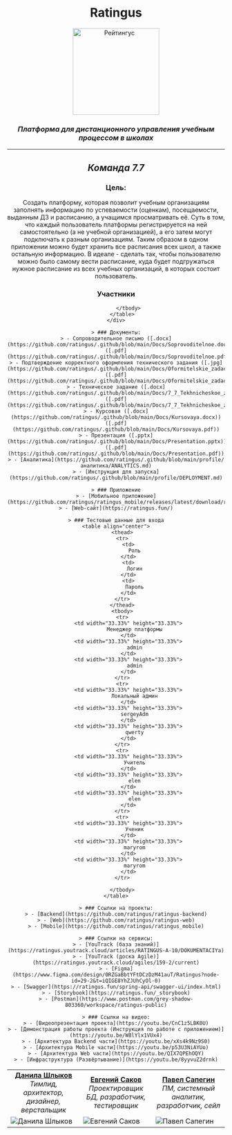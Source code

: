 
<Meta title='Главная страница проекта "Рейтингус"' />

<div>
    <div align="center">
        <h1>Ratingus</h1>
        <img src="https://avatars.githubusercontent.com/u/165987745?s=128&v=4" height="200" alt="Рейтингус"/>
        <figcaption><h3><i>Платформа для дистанционного управления учебным процессом в школах</i></h3></figcaption>
        <hr/>
        <h2><i>Команда 7.7</i></h2>
        <h3>Цель:</h3>
        <p>
            Создать платформу, которая позволит учебным организациям заполнять информацию по успеваемости (оценкам), посещаемости, выданным ДЗ и
            расписанию, а учащимся просматривать её. Суть в том, что каждый пользователь платформы регистрируется на ней самостоятельно (а не учебной
            организацией), а его затем могут подключать к разным организациям. Таким образом в одном приложении можно будет хранить все расписания
            всех школ, а также остальную информацию. В идеале - сделать так, чтобы пользователю можно было самому вести расписание, куда будет
            подгружаться нужное расписание из всех учебных организаций, в которых состоит пользователь.
        </p>
        <table align="center">
            <thead>
                <h3>Участники</h3>
            </thead>
            <tbody>
            <tr>
                <td align="center">
                    <div><b><a href="https://github.com/burunyuu23">Данила Шлыков</a></b></div>
                    <i>Тимлид, архитектор, дизайнер,
                        верстальщик</i>
                </td>
                <td align="center">
                    <div><b><a href="https://github.com/PiPuKaPRo">Евгений Саков</a></b></div>
                    <i>Проектировщик БД, разработчик,
                        тестировщик</i>
                </td>
                <td align="center">
                    <div><b><a href="https://github.com/SapeginPavel">Павел Сапегин</a></b></div>
                    <i>ПМ, системный аналитик, разработчик, сейл</i>
                </td>
            </tr>
            <tr>
                <td width="33.33%" height="33.33%">
                    <img
                        src="https://sun9-23.userapi.com/impg/8FyDqZmTrA4AY_DROvuleQKRWr3SuSnXAaiyHw/3n62_OzeJ-Y.jpg?size=942x942&quality=96&sign=0dcc9e803f9e3540b1cbdde346020e0b&type=album"
                        alt="Данила Шлыков"/>
                </td>
                <td width="33.33%" height="33.33%">
                    <img src="https://avatars.githubusercontent.com/u/91192469" alt="Евгений Саков"/>
                </td>
                <td width="33.33%" height="33.33%">
                    <img src="https://avatars.githubusercontent.com/u/112646457" alt="Павел Сапегин"/>
                </td>
            </tr>

            </tbody>
        </table>
    </div>

    > ### Документы:
    > - Сопроводительное письмо ([.docx](https://github.com/ratingus/.github/blob/main/Docs/Soprovoditelnoe.docx)) ([.pdf](https://github.com/ratingus/.github/blob/main/Docs/Soprovoditelnoe.pdf))
    > - Подтверждение корректного оформления технического задания ([.jpg](https://github.com/ratingus/.github/blob/main/Docs/Oformitelskie_zadachi.jpg)) ([.pdf](https://github.com/ratingus/.github/blob/main/Docs/Oformitelskie_zadachi.pdf))
    > - Техническое задание ([.docx](https://github.com/ratingus/.github/blob/main/Docs/7_7_Tekhnicheskoe_zadanie.docx)) ([.pdf](https://github.com/ratingus/.github/blob/main/Docs/7_7_Tekhnicheskoe_zadanie.pdf))
    > - Курсовая ([.docx](https://github.com/ratingus/.github/blob/main/Docs/Kursovaya.docx)) ([.pdf](https://github.com/ratingus/.github/blob/main/Docs/Kursovaya.pdf))
    > - Презентация ([.pptx](https://github.com/ratingus/.github/blob/main/Docs/Presentation.pptx)) ([.pdf](https://github.com/ratingus/.github/blob/main/Docs/Presentation.pdf))
    > - [Аналитика](https://github.com/ratingus/.github/blob/main/profile/аналитика/ANALYTICS.md)
    > - [Инструкция для запуска](https://github.com/ratingus/.github/blob/main/profile/DEPLOYMENT.md)

    > ### Приложение
    > - [Мобильное приложение](https://github.com/ratingus/ratingus_mobile/releases/latest/download/ratingus.apk)
    > - [Web-сайт](https://ratingus.fun/)

    > ### Тестовые данные для входа
    <table align="center">
        <thead>
        <tr>
            <td>
                Роль
            </td>
            <td>
                Логин
            </td>
            <td>
                Пароль
            </td>
        </tr>
        </thead>
        <tbody>
        <tr>
            <td width="33.33%" height="33.33%">
                Менеджер платформы
            </td>
            <td width="33.33%" height="33.33%">
                admin
            </td>
            <td width="33.33%" height="33.33%">
                admin
            </td>
        </tr>
        <tr>
            <td width="33.33%" height="33.33%">
                Локальный админ
            </td>
            <td width="33.33%" height="33.33%">
                sergeyAdm
            </td>
            <td width="33.33%" height="33.33%">
                qwerty
            </td>
        </tr>
        <tr>
            <td width="33.33%" height="33.33%">
                Учитель
            </td>
            <td width="33.33%" height="33.33%">
                elen
            </td>
            <td width="33.33%" height="33.33%">
                elen
            </td>
        </tr>
        <tr>
            <td width="33.33%" height="33.33%">
                Ученик
            </td>
            <td width="33.33%" height="33.33%">
                maryrom
            </td>
            <td width="33.33%" height="33.33%">
                maryrom
            </td>
        </tr>

        </tbody>
    </table>

    > ### Ссылки на проекты:
    > - [Backend](https://github.com/ratingus/ratingus-backend)
    > - [Web](https://github.com/ratingus/ratingus-web)
    > - [Mobile](https://github.com/ratingus/ratingus_mobile)

    > ### Ссылки на сервисы:
    > - [YouTrack (база знаний)](https://ratingus.youtrack.cloud/articles/RATINGUS-A-10/DOKUMENTACIYa)
    > - [YouTrack (доска Agile)](https://ratingus.youtrack.cloud/agiles/159-2/current)
    > - [Figma](https://www.figma.com/design/0RZGaBbtYFtDCzDzM41auT/Ratingus?node-id=29-2&t=iQIGE8YhZJUhCyOl-0)
    > - [Swagger](https://ratingus.fun/spring-api/swagger-ui/index.html)
    > - [Storybook](https://ratingus.fun/_storybook)
    > - [Postman](https://www.postman.com/grey-shadow-803360/workspace/ratingus-public)

    > ### Ссылки на видео:
    > - [Видеопрезентация проекта](https://youtu.be/CnC1z5LBK0U)
    > - [Демонстрация работы проекта (Инструкция по работе с приложением)](https://youtu.be/W8lYlx1VUx4)
    > - [Архитектура Backend части](https://youtu.be/xXs4k9Nz9S0)
    > - [Архитектура Mobile части](https://youtu.be/p53U3NiAYUo)
    > - [Архитектура Web части](https://youtu.be/QIX7QPEhOQY)
    > - [Инфраструктура (Развёртывание)](https://youtu.be/8yyvuZ2drnk)

</div>
